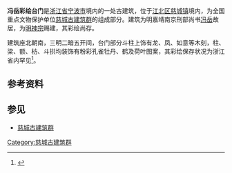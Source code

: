 {{文物保护单位
| 级别 = 全国
| 名称 = [[慈城古建筑群|慈城古建筑群]]
| 子项 = 冯岳彩绘台门
| 图片 = Cicheng Feng Yue Caihui Taimen 2013.07.27 14-14-42.jpg
| 编号 = 6-0553-3-256
| 分类 = 古建筑及历史纪念建筑物
| 时代 = [[明朝|明]]至[[清朝|清]]
| 所在 = [[浙江省|浙江省]][[宁波市|宁波市]]
| 登录 = 2006年
}}
'''冯岳彩绘台门'''是[[浙江省|浙江省]][[宁波市|宁波市]]境内的一处古建筑，位于[[江北区_(宁波市)|江北区]][[慈城镇|慈城镇]]境内，为全国重点文物保护单位[[慈城古建筑群|慈城古建筑群]]的组成部分。建筑为明嘉靖南京刑部尚书[[冯岳|冯岳]]故居，为[[明神宗|明神宗]]赐建，其彩绘尚存。

建筑座北朝南，三明二暗五开间，台门部分斗柱上饰有龙、凤、如意等木刻，柱、梁、额、枋、斗拱均装饰有粉彩孔雀牡丹、鹤及荷叶图案，其彩绘保存状况为浙江省内罕见<ref>{{cite web|url=http://www.nbwb.net/pd_wwbh/info.aspx?Id=3520&type=2|title=慈城古建筑群|publisher=宁波文化遗产保护网|date=2006-06-22|accessdate=2013-08-17|archive-date=2015-03-28|archive-url=https://web.archive.org/web/20150328232926/http://www.nbwb.net/pd_wwbh/info.aspx?Id=3520&type=2|dead-url=no}}</ref>。

== 参考资料 ==
{{reflist}}

== 参见 ==
* [[慈城古建筑群|慈城古建筑群]]

{{慈城古建筑群}}
{{浙江全国重点文物保护单位}}
{{Ningbo-stub}}

[[Category:慈城古建筑群|Category:慈城古建筑群]]